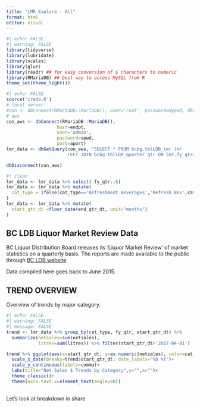 ```yaml
---
title: "LMR Explore - All"
format: html
editor: visual
---
```


```r
#| echo: FALSE
#| warning: FALSE
library(tidyverse)
library(lubridate)
library(scales)
library(glue)
library(readr) ## for easy conversion of $ characters to numeric
library(RMariaDB) ## best way to access MySQL from R
theme_set(theme_light())

```

```r
#| echo: FALSE
source('credo.R')
# local server
#con <- dbConnect(RMariaDB::MariaDB(), user='root', password=mypwd, dbname='bcbg')
# aws
con_aws <- dbConnect(RMariaDB::MariaDB(),
                   host=endpt,
                   user='admin',
                   password=apwd,
                   port=aport)
lmr_data <- dbGetQuery(con_aws, "SELECT * FROM bcbg.tblLDB_lmr lmr
                       LEFT JOIN bcbg.tblLDB_quarter qtr ON lmr.fy_qtr=qtr.fy_qtr;")

dbDisconnect(con_aws)
```

```r
#! clean
lmr_data <- lmr_data %>% select(-fy_qtr..8)
lmr_data <- lmr_data %>% mutate(
  cat_type = ifelse(cat_type=='Refreshment Beverages','Refresh Bev',cat_type)
)
lmr_data <- lmr_data %>% mutate(
  start_qtr_dt =floor_date(end_qtr_dt, unit="months")
)
```

## BC LDB Liquor Market Review Data

BC Liquor Distribution Board releases its 'Liquor Market Review' of market statistics on a quarterly basis. The reports are made available to the public through [BC LDB website](https://www.bcldb.com/publications/liquor-market-review).

Data compiled here goes back to June 2015.

## TREND OVERVIEW

Overview of trends by major category.

```r
#| echo: FALSE
#| warning: FALSE
#| message: FALSE
trend <- lmr_data %>% group_by(cat_type, fy_qtr, start_qtr_dt) %>% 
  summarize(netsales=sum(netsales),
            litres=sum(litres)) %>% filter(start_qtr_dt>'2017-04-01')

trend %>% ggplot(aes(x=start_qtr_dt, y=as.numeric(netsales), color=cat_type))+geom_line(stat='identity')+
  scale_x_date(breaks=trend$start_qtr_dt, date_labels="%b %Y")+
  scale_y_continuous(labels=comma)+
  labs(title="Net Sales $ Trends by Category",y="",x="")+
  theme_classic()+
  theme(axis.text.x=element_text(angle=90))
  

```

Let's look at breakdown in share

```r

```

